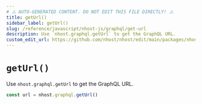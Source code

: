 ```yaml
---
# ⚠️ AUTO-GENERATED CONTENT. DO NOT EDIT THIS FILE DIRECTLY! ⚠️
title: getUrl()
sidebar_label: getUrl()
slug: /reference/javascript/nhost-js/graphql/get-url
description: Use `nhost.graphql.getUrl` to get the GraphQL URL.
custom_edit_url: https://github.com/nhost/nhost/edit/main/packages/nhost-js/src/clients/graphql.ts#L120
---
```


# `getUrl()`

Use `nhost.graphql.getUrl` to get the GraphQL URL.

```ts
const url = nhost.graphql.getUrl()
```
